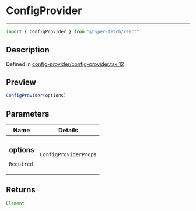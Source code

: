 

# ConfigProvider

<div class="api-docs__separator" data-reactroot="">

---

</div><div class="api-docs__import" data-reactroot="">

```ts
import { ConfigProvider } from "@hyper-fetch/react"
```

</div><div class="api-docs__section">

## Description

</div><div class="api-docs__description"><span class="api-docs__do-not-parse">



</span></div><p class="api-docs__definition">

Defined in [config-provider/config-provider.tsx:12](https://github.com/BetterTyped/hyper-fetch/blob/cc329b91/packages/react/src/config-provider/config-provider.tsx#L12)

</p><div class="api-docs__section">

## Preview

</div><div class="api-docs__preview fn">

```ts
ConfigProvider(options)
```

</div><div class="api-docs__section">

## Parameters

</div><div class="api-docs__parameters"><table><thead><tr><th>Name</th><th>Details</th></tr></thead><tbody><tr param-data="options"><td class="api-docs__param-name required">

### options 

`Required`

</td><td class="api-docs__param-type">

`ConfigProviderProps`

</td></tr></tbody></table></div><div class="api-docs__section">

## Returns

</div><div class="api-docs__returns">

```ts
Element
```

</div>